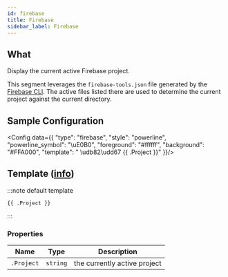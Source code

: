 ```yaml
---
id: firebase
title: Firebase
sidebar_label: Firebase
---
```


## What

Display the current active Firebase project.

This segment leverages the `firebase-tools.json` file generated by the [Firebase CLI][firebase-cli-docs].
The active files listed there are used to determine the current project against the current directory.

## Sample Configuration


<Config data={{
  "type": "firebase",
  "style": "powerline",
  "powerline_symbol": "\uE0B0",
  "foreground": "#ffffff",
  "background": "#FFA000",
  "template": " \udb82\udd67 {{ .Project }}"
}}/>

## Template ([info][templates])

:::note default template

```template
{{ .Project }}
```

:::

### Properties

| Name       | Type     | Description                                                              |
| ---------- | -------- | ------------------------------------------------------------------------ |
| `.Project` | `string` | the currently active project                                             |

[templates]: /docs/configuration/templates
[firebase-cli-docs]: https://firebase.google.com/docs/cli
